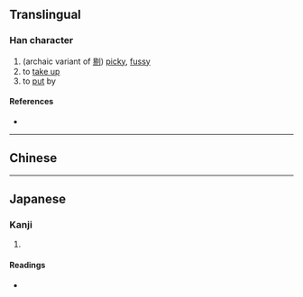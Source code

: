 {{character info}}
==Translingual==

===Han character===
{{Han char|rn=64|rad=手|as=08|sn=11|four=|canj=QAPH|ids=⿰扌易}}

# (archaic variant of [[剔]]) [[picky]], [[fussy]]
# to [[take up]]
# to [[put]] by

====References====
* {{Han ref|kx=0439.050|dkj=12281|dj=0789.050|hdz=31897.030|uh=63A6|ud=25510}}

----

==Chinese==
{{zh-see|剔|v}}

----

==Japanese==

===Kanji===
{{ja-kanji|grade=|rs=手08}}

# {{rfdef|ja|sort=手08}}

====Readings====
* {{ja-readings|on=[[よう]] (you)|kun=[[あげる]] (ageru)}}